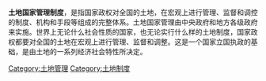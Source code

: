 {{unreferenced|time=2015-06-26T18:02:43+00:00}}
'''土地国家管理制度'''，是指国家政权对全国的土地，在宏观上进行管理、监督和调控的制度、机构和手段等组成的完整体系。土地国家管理由中央政府和地方各级政府来实施。世界上无论什么社会性质的国家，也无论实行什么样的土地制度，国家政权都要对全国的土地在宏观上进行管理、监督和调整。这是一个国家立国执政的基础，是由土地的一系列经济社会特性所决定。

[[Category:土地管理|Category:土地管理]]
[[Category:土地制度|Category:土地制度]]